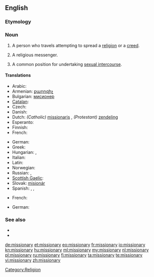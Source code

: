==English==

===Etymology===
{{suffix|mission|ary}}

===Noun===
{{en-noun|missionar|ies}}

# A person who travels attempting to spread a [[religion]] or a [[creed]].
# {{pejorative}} A religious messenger.
# A common position for undertaking [[sexual intercourse]].

====Translations====
{{trans-top|person traveling to spread a religion}}
* Arabic: {{t|ar|مبشر|m|tr=mubashshir}}
* Armenian: [[քարոզիչ]]
* Bulgarian: [[мисионер]] {{m}}
* [[Catalan]]: {{t|ca|missioner|m}}
* Czech: {{t-|cs|misionář|m}}
* Danish: {{t|da|missionær|c}}
* Dutch: ''(Catholic)'' [[missionaris]] {{m}}, ''(Protestant)'' [[zendeling]] {{m}}
* Esperanto: {{t-|eo|misiisto|xs=Esperanto}}
* Finnish: {{t-|fi|lähetyssaarnaaja}}
* French: {{t+|fr|missionnaire|m}}
{{trans-mid}}
* German: {{t-|de|Missionar|m}}
* Greek: {{t|el|ιεραπόστολος|m|f|tr=ierapóstolos}}
* Hungarian: {{t|hu|hittérítő}}, {{t|hu|misszionárius}}
* Italian: {{t-|it|missionario|m}}
* Latin: {{t|la|missionarius|m|alt=missiōnārius}}
* Norwegian: {{t|no|misjonær|m}}
* Russian: {{t+|ru|миссионер|m}}, {{t+|ru|миссионерка|f}}
* [[Scottish Gaelic]]: {{t-|gd|teachdaire|m|xs=Scottish Gaelic}}
* Slovak: [[misionár]] {{m}}
* Spanish: {{t-|es|misionero|m}}, {{t-|es|misionera|f}}, {{t|es|misionario}}
{{trans-bottom}}

{{trans-top|position for sexual intercourse}}
* French: {{t+|fr|missionnaire|m}}
{{trans-mid}}
* German: {{t+|de|Missionarsstellung|f}}
{{trans-bottom}}

===See also===
* {{pedialite}}
* {{pedialite|Missionary (disambiguation)}}

[[Category:Religion]]

[[de:missionary]]
[[et:missionary]]
[[eo:missionary]]
[[fr:missionary]]
[[io:missionary]]
[[kn:missionary]]
[[hu:missionary]]
[[ml:missionary]]
[[my:missionary]]
[[nl:missionary]]
[[pl:missionary]]
[[ru:missionary]]
[[fi:missionary]]
[[ta:missionary]]
[[te:missionary]]
[[vi:missionary]]
[[zh:missionary]]
